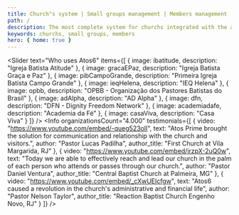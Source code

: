 ```yaml
---
title: Church"s system | Small groups management | Members management
path: /
description: The most complete system for churchs integrated with the app most innovate! Atos6 helps to pastor with quality, your management and communication more efficient. Click and checking out
keywords: churchs, small groups, members
hero: { home: true }
---
```




<Slider
  text="Who uses Atos6"
  items={[
    {
      image: ibatitude,
      description: "Igreja Batista Atitude"
    },
    {
      image: gracaEPaz,
      description: "Igreja Batista Graça e Paz"
    },
    {
      image: pibCampoGrande,
      description: "Primeira Igreja Batista Campo Grande"
    },
    {
      image: ieqHelena,
      description: "IEQ Helena"
    },
    {
      image: opbb,
      description: "OPBB - Organização dos Pastores Batistas do Brasil"
    },
    {
      image: adAlpha,
      description: "AD Alpha"
    },
    {
      image: dfn,
      description: "DFN - Dignity Freedom Network"
    },
    {
      image: academiadafe,
      description: "Academia da Fé"
    },
    {
      image: casaViva,
      description: "Casa Viva"
    }
  ]}
/>
<AllInOnePlace />
<NativeApps />
<FeatureIcons />
<Info
  organizationsCount="4.000"
  testimonials={[
    {
      video: "https://www.youtube.com/embed/-queg523olI",
      text: "Atos Prime brought the solution for communication and relationship with the church and visitors.",
      author: "Pastor Lucas Padilha",
      author_title: "First Church at Vila Margarida, RJ"
    },
    {
      video: "https://www.youtube.com/embed/jrzpX-2uQ0w",
      text: "Today we are able to effectively reach and lead our church in the palm of each person who attends or passes through our church.",
      author: "Pastor Daniel Ventura",
      author_title: "Central Baptist Church at Palmeira, MG"
    },
    {
      video: "https://www.youtube.com/embed/_cXwUEIcfgw",
      text: "Atos6 caused a revolution in the church's administrative and financial life",
      author: "Pastor Nelson Taylor",
      author_title: "Reaction Baptist Church Engenho Novo, RJ"
    }
  ]}
/>
<Why markAsNew='/features/teaching' langKey='en' />
<Blog />

